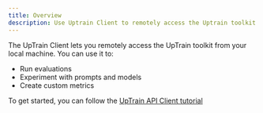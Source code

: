 ```yaml
---
title: Overview
description: Use Uptrain Client to remotely access the Uptrain toolkit
---
```


The UpTrain Client lets you remotely access the UpTrain toolkit from your local machine. You can use it to:

- Run evaluations
- Experiment with prompts and models
- Create custom metrics

To get started, you can follow the [UpTrain API Client tutorial](/tutorials/uptrain-api-client)
